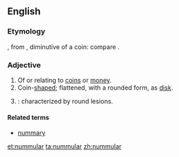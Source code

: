 ==English==

===Etymology===
{{etyl|la}} {{lena}} {{term|nummularius}}, from {{term|nummulus}}, diminutive of {{term|nummus}} a coin: compare {{etyl|fr|-}} {{term|nummulaire|lang=fr}}.

===Adjective===
{{en-adj}}
# Of or relating to [[coin]]s or [[money]].
# Coin-[[shaped]]; flattened, with a rounded form, as [[disk]].
# {{medicine}}: characterized by round lesions. 

====Related terms====
*[[nummary]]

[[et:nummular]]
[[ta:nummular]]
[[zh:nummular]]
